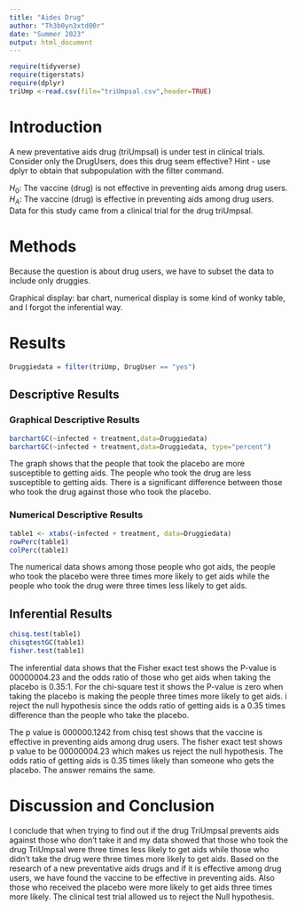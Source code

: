 ```yaml
---
title: "Aides Drug"
author: "Th3b0yn3xtd00r"
date: "Summer 2023"
output: html_document
---
```


```r
require(tidyverse)
require(tigerstats)
require(dplyr)
triUmp <-read.csv(file="triUmpsal.csv",header=TRUE)
```

# Introduction

<!--In this section you explain what you are trying to show.  Where did the data come from?  What is the research or other question you are trying to answer?.  If you skimp in this section expect to be marked down in your grade. Paint a picture of the project a couple of paragraphs is expected!-->

A new  preventative aids drug (triUmpsal) is under test in clinical trials. Consider only the DrugUsers, does this drug seem effective?  Hint - use dplyr to obtain that subpopulation with the filter command.

$H_0$: The vaccine (drug) is not effective in preventing aids among drug users.  
$H_A$: The vaccine (drug) is effective in preventing aids among drug users.  
Data for this study came from a clinical trial for the drug triUmpsal.  

# Methods

<!--Decide on your methods:  use "variable analysis" or other appropriate descriptors.  Make sure to choose at least one graphical method and at least one numerical method. Discuss what data manipulations may be needed for example subsetting or other binning procedures and what sort of graphical displays and inferential tools will be used!-->

Because the question is about drug users, we have to subset the data to include only druggies.  

Graphical display: bar chart, numerical display is some kind of wonky table, and I forgot the inferential way.

# Results

<!--Divide this section into two sub-sections:  One for your descriptive  results and one for your inferential results.!-->

```r
Druggiedata = filter(triUmp, DrugUser == "yes")
```


## Descriptive Results

### Graphical Descriptive Results

<!--Graphical results here.  Make sure to show your code.  Provide appropriate labels for axes, giving units if possible, and provide a good title for the graph, too.  Use the graphical results to describe the patterns if any that exist in the data as focused toward the research question. Bottom line is to explain the features of the graph that are relevant to conforming or departing to what is expected by your null hypothesis !-->

```r
barchartGC(~infected + treatment,data=Druggiedata)
barchartGC(~infected + treatment,data=Druggiedata, type="percent")

```

The graph shows that the people that took the placebo are more susceptible to getting aids. The people who took the drug are less susceptible to getting aids. There is a significant difference between those who took the drug against those who took the placebo.

### Numerical Descriptive Results

<!--Numerical results go here. Use the numerical results to describe the patterns if any that exist in the data as focused toward the research question!-->

```r
table1 <- xtabs(~infected + treatment, data=Druggiedata)
rowPerc(table1)
colPerc(table1)
```

The numerical data shows among those people who got aids, the people who took the placebo were three times more likely to get aids while the people who took the drug were three times less likely to get aids.

## Inferential Results

<!--State hypothesis clearly.  Make sure your discussion of the inferential test covers all the aspects that the test output produces, such as test statistic, p-value etc.  Make a decision about the null hypothesis, explain the assumptions on which the selected test/procedure was based, and why the chosen procedure satisfys the assumptions and is appropriate to answer the research question!-->

```r
chisq.test(table1)
chisqtestGC(table1)
fisher.test(table1)
```

The inferential data shows that the Fisher exact test shows the P-value is 00000004.23 and the odds ratio of those who get aids when taking the placebo is 0.35:1. For the chi-square test it shows the P-value is zero when taking the placebo is making the people three times more likely to get aids. i reject the null hypothesis since the odds ratio of getting aids is a 0.35 times difference than the people who take the placebo.

The p value is 000000.1242 from chisq test shows that the vaccine is effective in preventing aids among drug users.
The fisher exact test shows p value to be 00000004.23 which makes us reject the null hypothesis. The odds ratio of getting aids is 0.35 times likely than someone who gets the placebo. The answer remains the same.

# Discussion and Conclusion

<!--Discussion and conclusion here.  If you found a relationship be sure to consider whether the relationship occurs because one of the variavbles causes the other, or whether they perhasps are related for some other reason.  Watch the chapter 6 videos from the GeorgeTown videos collection.!-->

I conclude that when trying to find out if the drug TriUmpsal prevents aids against those who don't take it and my data showed that those who took the drug TriUmpsal were three times less likely to get aids while those who didn't take the drug were three times more likely to get aids.
Based on the research of a new preventative aids drugs and if it is effective among drug users, we have found the vaccine to be effective in preventing aids. Also those who received the placebo were more likely to get aids three times more likely. The clinical test trial allowed us to reject the Null hypothesis.

